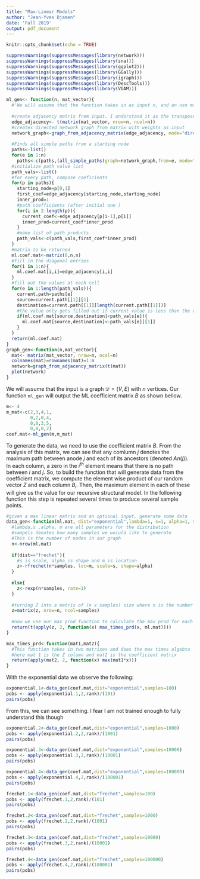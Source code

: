 ```yaml
---
title: "Max-Linear Models"
author: "Jean-Yves Djamen"
date: 'Fall 2019'
output: pdf_document
---
```

\def\d{\mathcal{D}}

```r
knitr::opts_chunk$set(echo = TRUE)
```

```r
suppressWarnings(suppressMessages(library(network)))
suppressWarnings(suppressMessages(library(sna)))
suppressWarnings(suppressMessages(library(ggplot2)))
suppressWarnings(suppressMessages(library(GGally)))
suppressWarnings(suppressMessages(library(igraph)))
suppressWarnings(suppressMessages(library(DescTools)))
suppressWarnings(suppressMessages(library(VGAM)))
```


\tableofcontents{}
\pagebreak

\section{Given a graph, Generate ML Coefficient Matrix}
```r
ml_gen<- function(n, mat_vector){
  #'We will assume that the function takes in as input n, and an nxn matrix detailing the values of each edge It will retrun the ML coef matrix
  
  #create adjacency matrix from input. I understand it as the transpose of what r interprets
  edge_adjacency<- t(matrix(mat_vector, nrow=n, ncol=n))
  #creates directed network graph from matrix with weights as input
  network_graph<-graph_from_adjacency_matrix(edge_adjacency, mode="directed", weighted=TRUE)
  
  #Finds all simple paths from a starting node
  paths<-list()
  for(e in 1:n)
    paths<-c(paths,(all_simple_paths(graph=network_graph,from=e, mode="out")))
  #initialize path value list
  path_vals<-list()
  #for every path, compose coeficients
  for(p in paths){
    starting_node=p[0,1]
    first_coef=edge_adjacency[starting_node,starting_node]
    inner_prod=1
    #path coefficients (after initial one )
    for(i in 2:length(p)){
      current_coef<-edge_adjacency[p[i-1],p[i]]
      inner_prod=current_coef*inner_prod
    }
    #make list of path products
    path_vals<-c(path_vals,first_coef*inner_prod)
  }
  #matrix to be returned 
  ml.coef.mat<-matrix(0,n,n)
  #fill in the diagonal entries
  for(i in 1:n){
    ml.coef.mat[i,i]=edge_adjacency[i,i]
  }
  #fill out the values at each cell
  for(e in 1:length(path_vals)){
    current.path=paths[e]
    source=current.path[[1]][1]
    destination=current.path[[1]][length(current.path[[1]])]
    #the value only gets filled out if current value is less than the desired one
    if(ml.coef.mat[source,destination]<path_vals[e]){
      ml.coef.mat[source,destination]<-path_vals[e][[1]]
    }
  }
  return(ml.coef.mat)
}
graph_gen<-function(n,mat_vector){
  mat<- matrix(mat_vector, nrow=n, ncol=n)
  colnames(mat)=rownames(mat)=1:n
  network=graph_from_adjacency_matrix(t(mat))
  plot(network)
}
```
We will assume that the input is a graph $\d= (V,E)$ with $n$ vertices.  Our function `ml_gen` will  output the ML coefficient matrix $B$ as shown bellow.
```r
m<- 4
m_mat<-c(2,3,4,1,
         0,2,0,4,
         0,0,3,5,
         0,0,0,2)
coef.mat<-ml_gen(m,m_mat)
```

\section{Generating some data}
To generate the data, we need to use the coefficient matrix $B$. From the analysis of this matrix, we can see that any comlumn $j$ denotes the maximum path between anode $j$ and each of its ancestors (denoted $An(j)$). In each column, a zero in the $i^{th}$ element means that there is no path between $i$ and $j$. So, to build the function that will generate data from the coefficient matrix, we compute the element wise product of our random vector $Z$ and each column $B_i$. Then, the maximum element in each of these will give us the value for our recursive structural model. In the following function this step is repeated several times to produce several sample points. 
```r
#given a max linear matrix and an optional input, generate some data
data_gen<-function(ml.mat, dist="exponential",lambda=1, s=1, alpha=1, m=0, samples=100){
  #lambda,s ,alpha, m are all parameters for the distribution
  #sampels denotes how many samples we woiuld like to generate
  #This is the number of nodes in our graph
  n<-nrow(ml.mat)
  
  if(dist=="frechet"){
    #s is scale, alpha is shape and m is location
    z<-rfrechet(n*samples, loc=m, scale=s, shape=alpha)
  }
  
  else{
    z<-rexp(n*samples, rate=1)
  }
  
  #turning Z into a matrix of (n x samples) size where n is the number of nodes in graph and samples is the number of samples we want to generate
  z=matrix(z, nrow=n, ncol=samples)
  
  #now we use our max prod function to calculate the max prod for each of our functions
  return(t(apply(z, 2, function(x) max_times_prd(x, ml.mat))))
}

max_times_prd<-function(mat1,mat2){
  #This function takes in two matrixes and does the max times algebta
  #here mat 1 is the Z column and mat2 is the coefficient matrix
  return(apply(mat2, 2, function(x) max(mat1*x)))
}
```

\subsection{Exponential Data}
With the exponential data we observe the following:

\subsubsection{100 Samples}
```r
exponential.1<-data_gen(coef.mat,dist="exponential",samples=100)
pobs <- apply(exponential.1,2,rank)/(101)
pairs(pobs)
```
From this, we can see something. I fear I am not trained enough to fully understand this though

\subsubsection{1000 Samples}
```r
exponential.2<-data_gen(coef.mat,dist="exponential",samples=1000)
pobs <- apply(exponential.2,2,rank)/(1001)
pairs(pobs)
```

\subsubsection{10000 Samples}
```r
exponential.3<-data_gen(coef.mat,dist="exponential",samples=10000)
pobs <- apply(exponential.3,2,rank)/(10001)
pairs(pobs)
```


\subsubsection{100000 Samples}
```r
exponential.4<-data_gen(coef.mat,dist="exponential",samples=100000)
pobs <- apply(exponential.4,2,rank)/(100001)
pairs(pobs)
```



\subsection{Frechet Distribution}
\subsubsection{100 Samples}
```r
frechet.1<-data_gen(coef.mat,dist="frechet",samples=100)
pobs <- apply(frechet.1,2,rank)/(101)
pairs(pobs)
```

\subsubsection{1000 Samples}
```r
frechet.2<-data_gen(coef.mat,dist="frechet",samples=1000)
pobs <- apply(frechet.2,2,rank)/(1001)
pairs(pobs)
```

\subsubsection{10000 Samples}
```r
frechet.3<-data_gen(coef.mat,dist="frechet",samples=10000)
pobs <- apply(frechet.3,2,rank)/(10001)
pairs(pobs)
```

\subsubsection{100000 Samples}
```r
frechet.4<-data_gen(coef.mat,dist="frechet",samples=100000)
pobs <- apply(frechet.4,2,rank)/(100001)
pairs(pobs)
```

